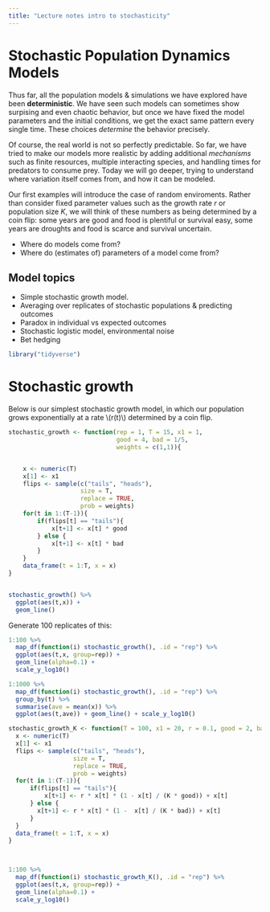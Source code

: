 ```yaml
---
title: "Lecture notes intro to stochasticity"
---
```


# Stochastic Population Dynamics Models

Thus far, all the population models & simulations we have explored have been **deterministic**.  We have seen such models can sometimes show surpising and even chaotic behavior, but once we have fixed the model parameters and the initial conditions, we get the exact same pattern every single time.  These choices _determine_ the behavior precisely.

Of course, the real world is not so perfectly predictable.  So far, we have tried to make our models more realistic by adding additional _mechanisms_ such as finite resources, multiple interacting species, and handling times for predators to consume prey.  Today we will go deeper, trying to understand where variation itself comes from, and how it can be modeled. 

Our first examples will introduce the case of random enviroments.  Rather than consider fixed parameter values such as the growth rate $r$ or population size $K$, we will think of these numbers as being determined by a coin flip: some years are good and food is plentiful or survival easy, some years are droughts and food is scarce and survival uncertain.


- Where do models come from?
- Where do (estimates of) parameters of a model come from?



## Model topics

- Simple stochastic growth model. 
- Averaging over replicates of stochastic populations & predicting outcomes
- Paradox in individual vs expected outcomes
- Stochastic logistic model, environmental noise
- Bet hedging


```r
library("tidyverse")
```


# Stochastic growth

Below is our simplest stochastic growth model, in which our population grows exponentially at a rate \\(r(t)\\) determined by a coin flip.  

```r
stochastic_growth <- function(rep = 1, T = 15, x1 = 1,
                              good = 4, bad = 1/5, 
                              weights = c(1,1)){


    x <- numeric(T)
    x[1] <- x1
    flips <- sample(c("tails", "heads"), 
                    size = T, 
                    replace = TRUE, 
                    prob = weights)
    for(t in 1:(T-1)){
        if(flips[t] == "tails"){
            x[t+1] <- x[t] * good
        } else {
            x[t+1] <- x[t] * bad
        }
    }
    data_frame(t = 1:T, x = x)
}


stochastic_growth() %>% 
  ggplot(aes(t,x)) + 
  geom_line()
```

Generate 100 replicates of this:
```r

1:100 %>% 
  map_df(function(i) stochastic_growth(), .id = "rep") %>%
  ggplot(aes(t,x, group=rep)) + 
  geom_line(alpha=0.1) + 
  scale_y_log10()
```


```r

1:1000 %>% 
  map_df(function(i) stochastic_growth(), .id = "rep") %>%
  group_by(t) %>%
  summarise(ave = mean(x)) %>%
  ggplot(aes(t,ave)) + geom_line() + scale_y_log10()
```





```r


stochastic_growth_K <- function(T = 100, x1 = 20, r = 0.1, good = 2, bad = .5, K = 100, weights = c(0.5, 0.5)){  
  x <- numeric(T)
  x[1] <- x1
  flips <- sample(c("tails", "heads"), 
                  size = T,
                  replace = TRUE, 
                  prob = weights)
  for(t in 1:(T-1)){
      if(flips[t] == "tails"){
          x[t+1] <- r * x[t] * (1 - x[t] / (K * good)) + x[t]
      } else {
        x[t+1] <- r * x[t] * (1 -  x[t] / (K * bad)) + x[t]
      }
  }
  data_frame(t = 1:T, x = x)
}

 
```


```r
1:100 %>% 
  map_df(function(i) stochastic_growth_K(), .id = "rep") %>%
  ggplot(aes(t,x, group=rep)) + 
  geom_line(alpha=0.1) + 
  scale_y_log10()
```


